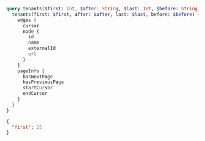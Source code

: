 ```graphql Query
query tenants($first: Int, $after: String, $last: Int, $before: String) {
  tenants(first: $first, after: $after, last: $last, before: $before) {
    edges {
      cursor
      node {
        id
        name
        externalId
        url
      }
    }
    pageInfo {
      hasNextPage
      hasPreviousPage
      startCursor
      endCursor
    }
  }
}
```

```json Variables
{
  "first": 25
}
```

